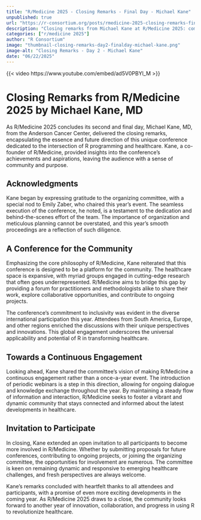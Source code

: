 ```yaml
--- 
title: "R/Medicine 2025 - Closing Remarks - Final Day - Michael Kane" 
unpublished: true 
url: "https://r-consortium.org/posts/rmedicine-2025-closing-remarks-final-day-michael-kane/"
description: "Closing remarks from Michael Kane at R/Medicine 2025: community, innovation, and future directions." 
categories: ["r/medicine 2025"]
author: "R Consortium" 
image: "thumbnail-closing-remarks-day2-finalday-michael-kane.png" 
image-alt: "Closing Remarks - Day 2 - Michael Kane" 
date: "06/22/2025" 
---
```


{{< video https://www.youtube.com/embed/ad5V0PBYl_M >}}

# Closing Remarks from R/Medicine 2025 by Michael Kane, MD

As R/Medicine 2025 concludes its second and final day, Michael Kane, MD, from the Anderson Cancer Center, delivered the closing remarks, encapsulating the essence and future direction of this unique conference dedicated to the intersection of R programming and healthcare. Kane, a co-founder of R/Medicine, provided insights into the conference's achievements and aspirations, leaving the audience with a sense of community and purpose.

## Acknowledgments

Kane began by expressing gratitude to the organizing committee, with a special nod to Emily Zaber, who chaired this year's event. The seamless execution of the conference, he noted, is a testament to the dedication and behind-the-scenes effort of the team. The importance of organization and meticulous planning cannot be overstated, and this year's smooth proceedings are a reflection of such diligence.

## A Conference for the Community

Emphasizing the core philosophy of R/Medicine, Kane reiterated that this conference is designed to be a platform for the community. The healthcare space is expansive, with myriad groups engaged in cutting-edge research that often goes underrepresented. R/Medicine aims to bridge this gap by providing a forum for practitioners and methodologists alike to share their work, explore collaborative opportunities, and contribute to ongoing projects.

The conference's commitment to inclusivity was evident in the diverse international participation this year. Attendees from South America, Europe, and other regions enriched the discussions with their unique perspectives and innovations. This global engagement underscores the universal applicability and potential of R in transforming healthcare.

## Towards a Continuous Engagement

Looking ahead, Kane shared the committee's vision of making R/Medicine a continuous engagement rather than a once-a-year event. The introduction of periodic webinars is a step in this direction, allowing for ongoing dialogue and knowledge exchange throughout the year. By maintaining a steady flow of information and interaction, R/Medicine seeks to foster a vibrant and dynamic community that stays connected and informed about the latest developments in healthcare.

## Invitation to Participate

In closing, Kane extended an open invitation to all participants to become more involved in R/Medicine. Whether by submitting proposals for future conferences, contributing to ongoing projects, or joining the organizing committee, the opportunities for involvement are numerous. The committee is keen on remaining dynamic and responsive to emerging healthcare challenges, and fresh perspectives are always welcome.

Kane's remarks concluded with heartfelt thanks to all attendees and participants, with a promise of even more exciting developments in the coming year. As R/Medicine 2025 draws to a close, the community looks forward to another year of innovation, collaboration, and progress in using R to revolutionize healthcare.
